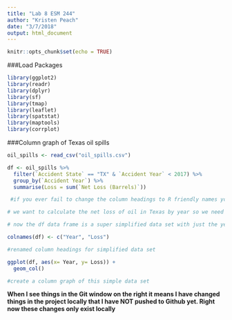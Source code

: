 ```yaml
---
title: "Lab 8 ESM 244"
author: "Kristen Peach"
date: "3/7/2018"
output: html_document
---
```


```r
knitr::opts_chunk$set(echo = TRUE)
```

###Load Packages

```r


library(ggplot2) 
library(readr) 
library(dplyr)
library(sf)
library(tmap)
library(leaflet)
library(spatstat)
library(maptools)
library(corrplot)


```

###Column graph of Texas oil spills

```r


oil_spills <- read_csv("oil_spills.csv")

df <- oil_spills %>% 
  filter(`Accident State` == "TX" & `Accident Year` < 2017) %>% 
  group_by(`Accident Year`) %>% 
  summarise(Loss = sum(`Net Loss (Barrels)`))

 #if you ever fail to change the column headings to R friendly names you just have to add these '' to surround column headings (under squiggly tilde on keyboard, uppermost left key)

# we want to calculate the net loss of oil in Texas by year so we need to group by year

# now the df data frame is a super simplified data set with just the year and the net loss of oil from that year

colnames(df) <- c("Year", "Loss")

#renamed column headings for simplified data set 

ggplot(df, aes(x= Year, y= Loss)) +
  geom_col()

#create a column graph of this simple data set 

```

**When I see things in the Git window on the right it means I have changed things in the project locally that I have NOT pushed to Github yet. Right now these changes only exist locally**






